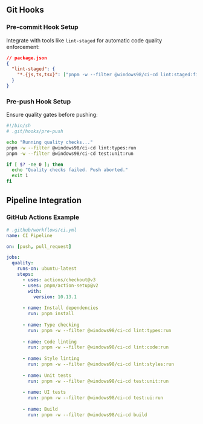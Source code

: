 
<Meta title="CI-CD/Integration" />

<Title>🔌 Integration</Title>

## Git Hooks

### Pre-commit Hook Setup

Integrate with tools like `lint-staged` for automatic code quality enforcement:

```json
// package.json
{
  "lint-staged": {
    "*.{js,ts,tsx}": ["pnpm -w --filter @windows98/ci-cd lint:staged:fix"]
  }
}
```

### Pre-push Hook Setup

Ensure quality gates before pushing:

```bash
#!/bin/sh
# .git/hooks/pre-push

echo "Running quality checks..."
pnpm -w --filter @windows98/ci-cd lint:types:run
pnpm -w --filter @windows98/ci-cd test:unit:run

if [ $? -ne 0 ]; then
  echo "Quality checks failed. Push aborted."
  exit 1
fi
```

## Pipeline Integration

### GitHub Actions Example

```yaml
# .github/workflows/ci.yml
name: CI Pipeline

on: [push, pull_request]

jobs:
  quality:
    runs-on: ubuntu-latest
    steps:
      - uses: actions/checkout@v3
      - uses: pnpm/action-setup@v2
        with:
          version: 10.13.1
      
      - name: Install dependencies
        run: pnpm install
      
      - name: Type checking
        run: pnpm -w --filter @windows98/ci-cd lint:types:run
      
      - name: Code linting
        run: pnpm -w --filter @windows98/ci-cd lint:code:run
      
      - name: Style linting
        run: pnpm -w --filter @windows98/ci-cd lint:styles:run
      
      - name: Unit tests
        run: pnpm -w --filter @windows98/ci-cd test:unit:run
      
      - name: UI tests
        run: pnpm -w --filter @windows98/ci-cd test:ui:run
      
      - name: Build
        run: pnpm -w --filter @windows98/ci-cd build
```
